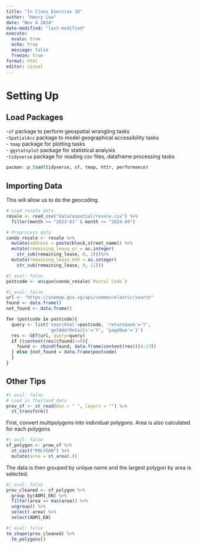 ```yaml
---
title: "In Class Exercise 10"
author: "Henry Low"
date: "Nov 4 2024"
date-modified: "last-modified"
execute:
  evalu: true
  echo: true
  message: false
  freeze: true
format: html
editor: visual
---
```


# Setting Up

## Load Packages

\-`sf` package to perform geospatial wrangling tasks \
-`SpatialAcc` package to model geographical accessibility tasks \
- `tmap` package for plotting tasks \
- `ggstatsplot` package for statistical analysis \
-`tidyverse` package for reading csv files, dataframe processing tasks 

```r
pacman::p_load(tidyverse, sf, tmap, httr, performance)
```

## Importing Data

This will allow us to do the geocoding.

```r
# Load resale data
resale <- read_csv("data/aspatial/resale.csv") %>%
  filter(month >= "2023-01" & month <= "2024-09")

# Preprocess data
condo_resale <- resale %>%
  mutate(address = paste(block,street_name)) %>%
  mutate(remaining_lease_yr = as.integer(
    str_sub(remaining_lease, 0, 2)))%>%
  mutate(remaining_lease_mth = as.integer(
    str_sub(remaining_lease, 9, 11)))
```

```r
#| eval: false
postcode <- unique(condo_resale$`Postal Code`)
```

```r
#| eval: false
url <- "https://onemap.gov.sg/api/common/elastic/search"
found <- data.frame()
not_found <- data.frame()

for (postcode in postcode){
  query <- list('searchVal'=postcode, 'returnGeom'='Y', 
                'getAddrDetails'='Y', 'pageNum'='1')
  res <- GET(url, query=query)
  if ((content(res)$found)!=0){
    found <- rbind(found, data.frame(content(res))[4:13])
  } else {not_found = data.frame(postcode)
  }
}
```

## Other Tips

```r
#| eval: false
# Load in Thailand data
prov_sf <- st_read(dsn = " ", layers = "") %>%
  st_transform()
```

First, convert multipolygons into individual polygons. Area is also calculated for each polygons

```r
#| eval: false
sf_polygon <- prow_sf %>%
  st_cast("POLYGON") %>%
  mutate(area = st_area(.))
```

The data is then grouped by unique name and the largest polygon by area is selected.

```r
#| eval: false
prov_cleaned <- sf_polygon %>%
  group_by(ADM1_EN) %>%
  filter(area == max(area)) %>%
  ungroup() %>%
  select(-area) %>%
  select(ADM1_EN)
```

```r
#| eval: false
tm_shape(prov_cleaned) %>%
  tm_polygons()
```
